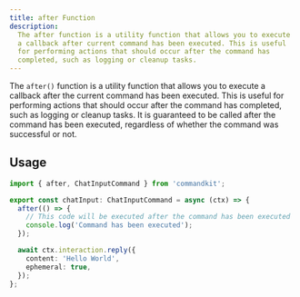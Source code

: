 ```yaml
---
title: after Function
description:
  The after function is a utility function that allows you to execute
  a callback after current command has been executed. This is useful
  for performing actions that should occur after the command has
  completed, such as logging or cleanup tasks.
---
```


The `after()` function is a utility function that allows you to
execute a callback after the current command has been executed. This
is useful for performing actions that should occur after the command
has completed, such as logging or cleanup tasks. It is guaranteed to
be called after the command has been executed, regardless of whether
the command was successful or not.

## Usage

```ts
import { after, ChatInputCommand } from 'commandkit';

export const chatInput: ChatInputCommand = async (ctx) => {
  after(() => {
    // This code will be executed after the command has been executed
    console.log('Command has been executed');
  });

  await ctx.interaction.reply({
    content: 'Hello World',
    ephemeral: true,
  });
};
```
